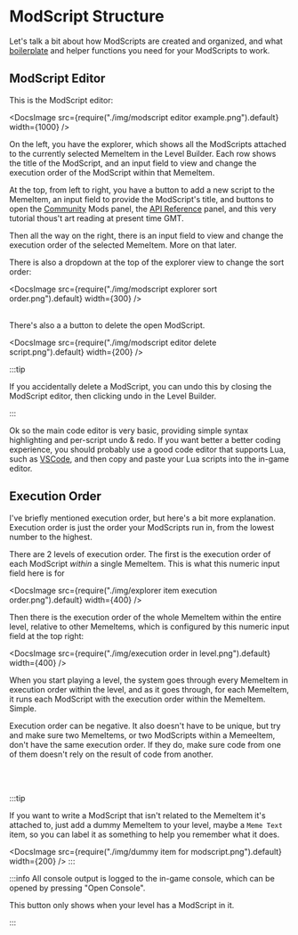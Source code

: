 
# ModScript Structure

Let's talk a bit about how ModScripts are created and organized, and what [boilerplate](https://en.wikipedia.org/wiki/Boilerplate_code) and helper functions you need for your ModScripts to work.

## ModScript Editor

This is the ModScript editor:

<DocsImage
  src={require("./img/modscript editor example.png").default}
  width={1000}
/>

On the left, you have the explorer, which shows all the ModScripts attached to the currently selected MemeItem in the Level Builder. Each row shows the title of the ModScript, and an input field to view and change the execution order of the ModScript within that MemeItem.

At the top, from left to right, you have a button to add a new script to the MemeItem, an input field to provide the ModScript's title, and buttons to open the [Community](/docs/guides/community) Mods panel, the [API Reference](/docs/guides/api-reference) panel, and this very tutorial thous't art reading at present time GMT.

Then all the way on the right, there is an input field to view and change the execution order of the selected MemeItem. More on that later.

There is also a dropdown at the top of the explorer view to change the sort order:

<DocsImage
  src={require("./img/modscript explorer sort order.png").default}
  width={300}
/>

<br />
There's also a a button to delete the open ModScript.

<DocsImage
  src={require("./img/modscript editor delete script.png").default}
  width={200}
/>
<br />

:::tip

If you accidentally delete a ModScript, you can undo this by closing the ModScript editor, then clicking undo in the Level Builder.

:::

Ok so the main code editor is very basic, providing simple syntax highlighting and per-script undo & redo. If you want better a better coding experience, you should probably use a good code editor that supports Lua, such as [VSCode](https://code.visualstudio.com/), and then copy and paste your Lua scripts into the in-game editor.

## Execution Order

I've briefly mentioned execution order, but here's a bit more explanation. Execution order is just the order your ModScripts run in, from the lowest number to the highest.

There are 2 levels of execution order. The first is the execution order of each ModScript _within_ a single MemeItem. This is what this numeric input field here is for

<DocsImage
  src={require("./img/explorer item execution order.png").default}
  width={400}
/>

Then there is the execution order of the whole MemeItem within the entire level, relative to other MemeItems, which is configured by this numeric input field at the top right:

<DocsImage
  src={require("./img/execution order in level.png").default}
  width={400}
/>

When you start playing a level, the system goes through every MemeItem in execution order within the level, and as it goes through, for each MemeItem, it runs each ModScript with the execution order within the MemeItem. Simple.

Execution order can be negative. It also doesn't have to be unique, but try and make sure two MemeItems, or two ModScripts within a MemeeItem, don't have the same execution order. If they do, make sure code from one of them doesn't rely on the result of code from another.

<br />
<br />

:::tip

If you want to write a ModScript that isn't related to the MemeItem it's attached to, just add a dummy MemeItem to your level, maybe
a `Meme Text` item, so you can label it as something to help you remember what it does.

<DocsImage
  src={require("./img/dummy item for modscript.png").default}
  width={200}
/>
:::

:::info
All console output is logged to the in-game console, which can be opened by pressing "Open Console".

<div className="centered-container" style={{ gap: "2em" }}>
  <DocsImage
    src={require("./img/open console button.png").default}
    width={200}
    preventCenteredLayout={true}
  />
  <DocsImage
    src={require("./img/console example.png").default}
    width={600}
    preventCenteredLayout={true}
  />
</div>
This button only shows when your level has a ModScript in it.

:::
